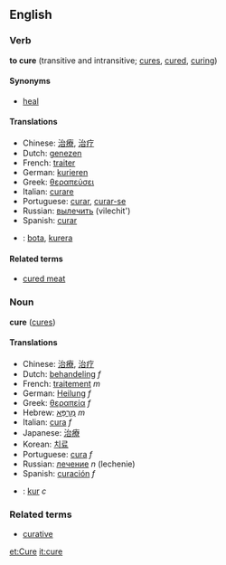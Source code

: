 ==English==
===Verb===
'''to cure''' (transitive and intransitive; [[cures]], [[cured]], [[curing]])

====Synonyms====
*[[heal]]

====Translations====
*Chinese: [[治療]], [[治疗]]
*Dutch: [[genezen]]
*French: [[traiter]]
*German: [[kurieren]]
*Greek: [[θεραπεύσει]]
*Italian: [[curare]]
*Portuguese: [[curar]], [[curar-se]]
*Russian: [[вылечить]] (vilechit')
*Spanish: [[curar]]
*{{sv}}: [[bota]], [[kurera]]

====Related terms====
*[[cured meat]]

===Noun===
'''cure''' ([[cures]])

====Translations====
*Chinese: [[治療]], [[治疗]]
*Dutch: [[behandeling]] ''f''
*French: [[traitement]] ''m''
*German: [[Heilung]] ''f''
*Greek: [[θεραπεία]] ''f''
*Hebrew: [[מרפא|מַרְפֵּא]] ''m''
*Italian: [[cura]] ''f''
*Japanese: [[治療]]
*Korean: [[치료]]
*Portuguese: [[cura]] ''f''
*Russian: [[лечение]] ''n'' (lechenie)
*Spanish: [[curación]] ''f''
*{{sv}}: [[kur]] ''c''

===Related terms===
*[[curative]]

[[et:Cure]]
[[it:cure]]